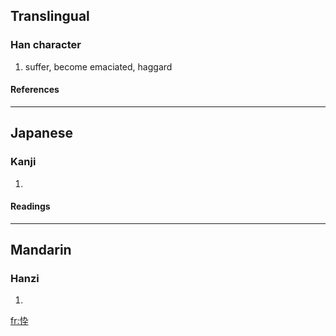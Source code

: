 {{see|悴}}

==Translingual==
===Han character===
{{Han char|rn=61|rad=心|as=04|sn=7|four=|canj=心大弓十 (PKNJ)}}
# suffer, become emaciated, haggard
====References====
{{Han ref|kx=0378.120|dkj=10381|dj=0706.120|hdz=42277.150|uh=5FF0|ud=24560}}
----
==Japanese==
===Kanji===
{{ja-kanji|grade=|rs=心04}}
# {{defn|Japanese}} 
====Readings====
{{ja-readings|on=[[すい]] (sui)|kun=[[せがれ]] (segare)}}
----
==Mandarin==
===Hanzi===
{{cmn-hanzi|pin=[[cuì]] (cui4)|wg=ts'ui<sup>4</sup>}}
# {{defn|Mandarin}}

[[fr:忰]]